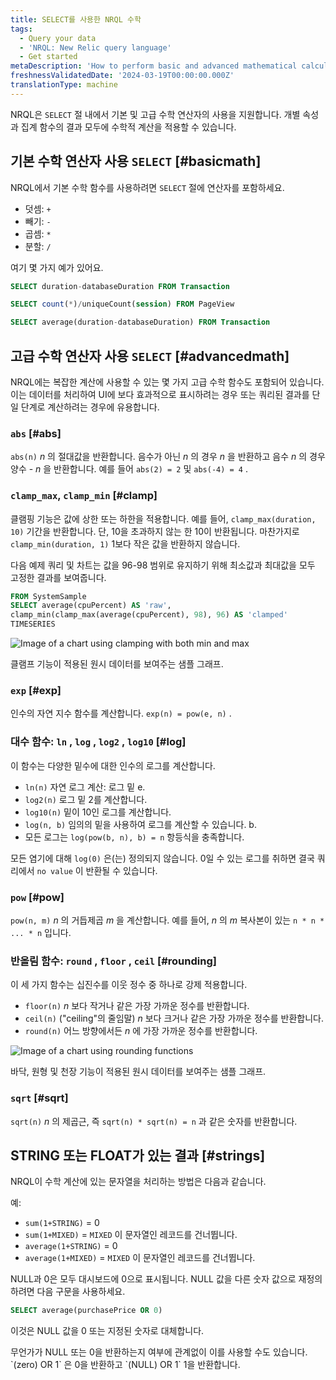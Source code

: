 ```yaml
---
title: SELECT를 사용한 NRQL 수학
tags:
  - Query your data
  - 'NRQL: New Relic query language'
  - Get started
metaDescription: 'How to perform basic and advanced mathematical calculations in NRQL, the New Relic query language'
freshnessValidatedDate: '2024-03-19T00:00:00.000Z'
translationType: machine
---
```




NRQL은 `SELECT` 절 내에서 기본 및 고급 수학 연산자의 사용을 지원합니다. 개별 속성과 집계 함수의 결과 모두에 수학적 계산을 적용할 수 있습니다.

## 기본 수학 연산자 사용 `SELECT` [#basicmath]

NRQL에서 기본 수학 함수를 사용하려면 `SELECT` 절에 연산자를 포함하세요.

* 덧셈: `+`
* 빼기: `-`
* 곱셈: `*`
* 분할: `/`

여기 몇 가지 예가 있어요.

```sql
SELECT duration-databaseDuration FROM Transaction
```

```sql
SELECT count(*)/uniqueCount(session) FROM PageView
```

```sql
SELECT average(duration-databaseDuration) FROM Transaction
```

## 고급 수학 연산자 사용 `SELECT` [#advancedmath]

NRQL에는 복잡한 계산에 사용할 수 있는 몇 가지 고급 수학 함수도 포함되어 있습니다. 이는 데이터를 처리하여 UI에 보다 효과적으로 표시하려는 경우 또는 쿼리된 결과를 단일 단계로 계산하려는 경우에 유용합니다.

### `abs` [#abs]

`abs(n)` _n_ 의 절대값을 반환합니다. 음수가 아닌 _n_ 의 경우 _n_ 을 반환하고 음수 _n_ 의 경우 양수 - _n_ 을 반환합니다. 예를 들어 `abs(2) = 2` 및 `abs(-4) = 4` .

### `clamp_max`, `clamp_min` [#clamp]

클램핑 기능은 값에 상한 또는 하한을 적용합니다. 예를 들어, `clamp_max(duration, 10)` 기간을 반환합니다. 단, 10을 초과하지 않는 한 10이 반환됩니다. 마찬가지로 `clamp_min(duration, 1)` 1보다 작은 값을 반환하지 않습니다.

다음 예제 쿼리 및 차트는 값을 96-98 범위로 유지하기 위해 최소값과 최대값을 모두 고정한 결과를 보여줍니다.

```sql
FROM SystemSample 
SELECT average(cpuPercent) AS 'raw',
clamp_min(clamp_max(average(cpuPercent), 98), 96) AS 'clamped'
TIMESERIES
```

<img
  title="Min-max-clamp-chart.png"
  alt="Image of a chart using clamping with both min and max"
  src={queriesnrqlNRQLMathClamp}
/>

<figcaption>
  클램프 기능이 적용된 원시 데이터를 보여주는 샘플 그래프.
</figcaption>

### `exp` [#exp]

인수의 자연 지수 함수를 계산합니다. `exp(n) = pow(e, n)` .

### 대수 함수: `ln` , `log` , `log2` , `log10` [#log]

이 함수는 다양한 밑수에 대한 인수의 로그를 계산합니다.

* `ln(n)` 자연 로그 계산: 로그 밑 e.
* `log2(n)` 로그 밑 2를 계산합니다.
* `log10(n)` 밑이 10인 로그를 계산합니다.
* `log(n, b)` 임의의 밑을 사용하여 로그를 계산할 수 있습니다. b.
* 모든 로그는 `log(pow(b, n), b) = n` 항등식을 충족합니다.

모든 염기에 대해 `log(0)` 은(는) 정의되지 않습니다. 0일 수 있는 로그를 취하면 결국 쿼리에서 `no value` 이 반환될 수 있습니다.

### `pow` [#pow]

`pow(n, m)` _n_ 의 거듭제곱 _m_ 을 계산합니다. 예를 들어, _n_ 의 _m_ 복사본이 있는 `n * n * ... * n` 입니다.

### 반올림 함수: `round` , `floor` , `ceil` [#rounding]

이 세 가지 함수는 십진수를 이웃 정수 중 하나로 강제 적용합니다.

* `floor(n)` _n_ 보다 작거나 같은 가장 가까운 정수를 반환합니다.
* `ceil(n)` ("ceiling"의 줄임말) _n_ 보다 크거나 같은 가장 가까운 정수를 반환합니다.
* `round(n)` 어느 방향에서든 _n_ 에 가장 가까운 정수를 반환합니다.

<img
  title="Rounding-functions-chart.png"
  alt="Image of a chart using rounding functions"
  src={queriesnrqlNRQLMathFloorCeiling}
/>

<figcaption>
  바닥, 원형 및 천장 기능이 적용된 원시 데이터를 보여주는 샘플 그래프.
</figcaption>

### `sqrt` [#sqrt]

`sqrt(n)` _n_ 의 제곱근, 즉 `sqrt(n) * sqrt(n) = n` 과 같은 숫자를 반환합니다.

## STRING 또는 FLOAT가 있는 결과 [#strings]

NRQL이 수학 계산에 있는 문자열을 처리하는 방법은 다음과 같습니다.

예:

* `sum(1+STRING)` = 0
* `sum(1+MIXED)` = `MIXED` 이 문자열인 레코드를 건너뜁니다.
* `average(1+STRING)` = 0
* `average(1+MIXED)` = `MIXED` 이 문자열인 레코드를 건너뜁니다.

NULL과 0은 모두 대시보드에 0으로 표시됩니다. NULL 값을 다른 숫자 값으로 재정의하려면 다음 구문을 사용하세요.

```sql
SELECT average(purchasePrice OR 0)
```

이것은 NULL 값을 0 또는 지정된 숫자로 대체합니다.

<Callout variant="tip">
  무언가가 NULL 또는 0을 반환하는지 여부에 관계없이 이를 사용할 수도 있습니다. `(zero) OR 1` 은 0을 반환하고 `(NULL) OR 1` 1을 반환합니다.
</Callout>